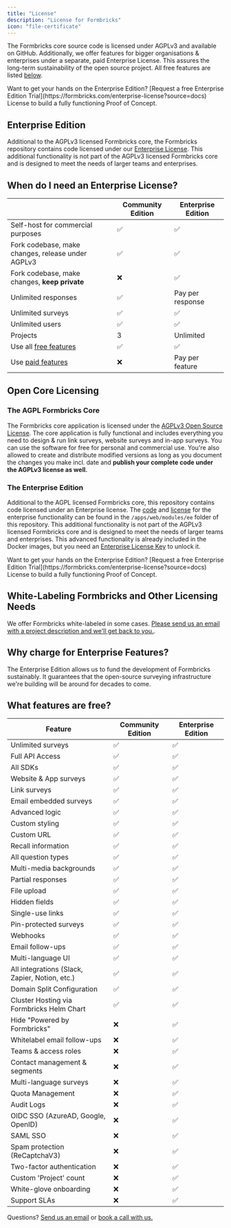 ```yaml
---
title: "License"
description: "License for Formbricks"
icon: "file-certificate"
---
```


The Formbricks core source code is licensed under AGPLv3 and available on GitHub. Additionally, we offer features for bigger organisations & enterprises under a separate, paid Enterprise License. This assures the long-term sustainability of the open source project. All free features are listed [below](#what-features-are-free%3F).

<Note>
  Want to get your hands on the Enterprise Edition? [Request a free Enterprise Edition
  Trial](https://formbricks.com/enterprise-license?source=docs) License to build a fully functioning Proof of
  Concept.
</Note>

## Enterprise Edition

Additional to the AGPLv3 licensed Formbricks core, the Formbricks repository contains code licensed under our [Enterprise License](https://github.com/formbricks/formbricks/blob/main/apps/web/modules/ee/LICENSE). This additional functionality is not part of the AGPLv3 licensed Formbricks core and is designed to meet the needs of larger teams and enterprises.&#x20;

## When do I need an Enterprise License?

|                                                               | Community Edition | Enterprise Edition |
| ------------------------------------------------------------- | ----------------- | ------------------ |
| Self-host for commercial purposes                             | ✅                | ✅  |
| Fork codebase, make changes, release under AGPLv3             | ✅                | ✅  |
| Fork codebase, make changes, **keep private**                 | ❌                | ✅                 |
| Unlimited responses                                           | ✅                | Pay per response  |
| Unlimited surveys                                             | ✅                | ✅  |
| Unlimited users                                               | ✅                | ✅  |
| Projects                                                      | 3                 | Unlimited          |
| Use all [free features](#what-features-are-free%3F) | ✅                | ✅  |
| Use [paid features](#what-features-are-free%3F)       | ❌                | Pay per feature                 |

## Open Core Licensing

### The AGPL Formbricks Core

The Formbricks core application is licensed under the [AGPLv3 Open Source License](https://github.com/formbricks/formbricks/blob/main/LICENSE). The core application is fully functional and includes everything you need to design & run link surveys, website surveys and in-app surveys. You can use the software for free for personal and commercial use. You're also allowed to create and distribute modified versions as long as you document the changes you make incl. date and **publish your complete code under the AGPLv3 license as well.**

### The Enterprise Edition

Additional to the AGPL licensed Formbricks core, this repository contains code licensed under an Enterprise license. The [code](https://github.com/formbricks/formbricks/tree/main/apps/web/modules/ee) and [license](https://github.com/formbricks/formbricks/blob/main/apps/web/modules/ee/LICENSE) for the enterprise functionality can be found in the `/apps/web/modules/ee` folder of this repository. This additional functionality is not part of the AGPLv3 licensed Formbricks core and is designed to meet the needs of larger teams and enterprises. This advanced functionality is already included in the Docker images, but you need an [Enterprise License Key](https://formbricks.com/enterprise-license?source=docs) to unlock it.

<Note>
  Want to get your hands on the Enterprise Edition? [Request a free Enterprise Edition
  Trial](https://formbricks.com/enterprise-license?source=docs) License to build a fully functioning Proof of
  Concept.
</Note>

## White-Labeling Formbricks and Other Licensing Needs

We offer Formbricks white-labeled in some cases. [Please send us an email with a project description and we'll get back to you.](mailto:hola@formbricks.com).

## Why charge for Enterprise Features?

The Enterprise Edition allows us to fund the development of Formbricks sustainably. It guarantees that the open-source surveying infrastructure we're building will be around for decades to come.

## What features are free?

| Feature                                        | Community Edition | Enterprise Edition |
| ---------------------------------------------- | ----------------- | ------------------ |
| Unlimited surveys                              | ✅                | ✅                 |
| Full API Access                                | ✅                | ✅                 |
| All SDKs                                       | ✅                | ✅                 |
| Website & App surveys                          | ✅                | ✅                 |
| Link surveys                                   | ✅                | ✅                 |
| Email embedded surveys                         | ✅                | ✅                 |
| Advanced logic                                 | ✅                | ✅                 |
| Custom styling                                 | ✅                | ✅                 |
| Custom URL                                     | ✅                | ✅                 |
| Recall information                             | ✅                | ✅                 |
| All question types                             | ✅                | ✅                 |
| Multi-media backgrounds                        | ✅                | ✅                 |
| Partial responses                              | ✅                | ✅                 |
| File upload                                    | ✅                | ✅                 |
| Hidden fields                                  | ✅                | ✅                 |
| Single-use links                               | ✅                | ✅                 |
| Pin-protected surveys                          | ✅                | ✅                 |
| Webhooks                                       | ✅                | ✅                 |
| Email follow-ups                               | ✅                | ✅                 |
| Multi-language UI                              | ✅                | ✅                 |
| All integrations (Slack, Zapier, Notion, etc.) | ✅                | ✅                 |
| Domain Split Configuration                     | ✅                | ✅                 |
| Cluster Hosting via Formbricks Helm Chart                     | ✅                | ✅                 |
| Hide "Powered by Formbricks"                   | ❌                | ✅                 |
| Whitelabel email follow-ups                    | ❌                | ✅                 |
| Teams & access roles                           | ❌                | ✅                 |
| Contact management & segments                  | ❌                | ✅                 |
| Multi-language surveys                         | ❌                | ✅                 |
| Quota Management                               | ❌                | ✅                 |
| Audit Logs                                     | ❌                | ✅                 |
| OIDC SSO (AzureAD, Google, OpenID)            | ❌                | ✅                 |
| SAML SSO                                       | ❌                | ✅                 |
| Spam protection (ReCaptchaV3)                  | ❌                | ✅                 |
| Two-factor authentication                      | ❌                | ✅                 |
| Custom 'Project' count                         | ❌                | ✅                 |
| White-glove onboarding                         | ❌                | ✅                 |
| Support SLAs                                   | ❌                | ✅                 |

Questions? [Send us an email](mailto:johannes@formbricks.com) or [book a call with us.](https://cal.com/johannes/license)
